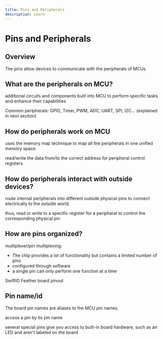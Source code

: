 ```yaml
---
title: Pins and Peripherals
description: Learn 
---
```


# Pins and Peripherals





## Overview

The pins allow devices to communicate with the peripherals of MCUs


## What are the peripherals on MCU?

additional circuits and components built into MCU to perform specific tasks and enhance their capabilities
    
Common peripherals: GPIO, Timer, PWM, ADC, UART, SPI, I2C... (explained in next section)


## How do peripherals work on MCU
    
uses the memory map technique to map all the peripherals in one unified memory space. 

read/write the data from/to the correct address for peripheral control registers


## How do peripherals interact with outside devices?

route internal peripherals into different outside physical pins to connect electrically to the outside world.
    
thus, read or write to a specific register for a peripheral to control the corresponding physical pin


## How are pins organized?

multiplexer/pin multiplexing: 

* The chip provides a lot of functionality but contains a limited number of pins
* configured through software
* a single pin can only perform one function at a time

SwiftIO Feather board pinout 

## Pin name/id


The board pin names are aliases to the MCU pin names.

access a pin by its pin name

several special pins give you access to built-in board hardware, such as an LED and aren't labeled on the board


